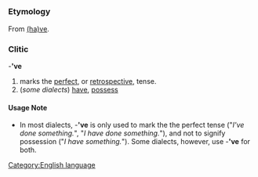 =={{en}}==
[[Category:English language]]
===Etymology===
From [[have|(ha)ve]].
===Clitic===
-''''ve'''

#marks the [[perfect]], or [[retrospective]], tense.
#(''some dialects'') [[have]], [[possess]]
====Usage Note====
*In most dialects, -''''ve''' is only used to mark the the perfect tense ("''I've done something.''", "''I have done something.''"), and not to signify possession ("''I have something.''"). Some dialects, however, use -''''ve''' for both.